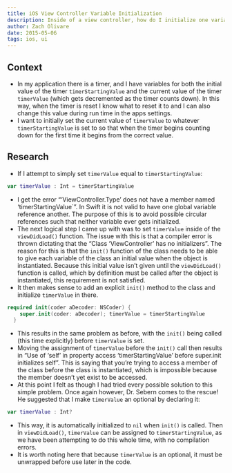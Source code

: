 ```yaml
---
title: iOS View Controller Variable Initialization
description: Inside of a view controller, how do I initialize one variable to the value of another?
author: Zach Olivare
date: 2015-05-06
tags: ios, ui
---
```


## Context

- In my application there is a timer, and I have variables for both the initial value of the timer `timerStartingValue` and the current value of the timer `timerValue` (which gets decremented as the timer counts down). In this way, when the timer is reset I know what to reset it to and I can also change this value during run time in the apps settings.
- I want to initially set the current value of `timerValue` to whatever `timerStartingValue` is set to so that when the timer begins counting down for the first time it begins from the correct value.

## Research

- If I attempt to simply set `timerValue` equal to `timerStartingValue`:

```swift
var timerValue : Int = timerStartingValue
```

- I get the error “‘ViewController.Type’ does not have a member named ‘timerStartingValue`”. In Swift it is not valid to have one global variable reference another. The purpose of this is to avoid possible circular references such that neither variable ever gets initialized.
- The next logical step I came up with was to set `timerValue` inside of the `viewDidLoad()` function. The issue with this is that a compiler error is thrown dictating that the “Class ‘ViewController’ has no initializers”. The reason for this is that the `init()` function of the class needs to be able to give each variable of the class an initial value when the object is instantiated. Because this initial value isn’t given until the `viewDidLoad()` function is called, which by definition must be called after the object is instantiated, this requirement is not satisfied.
- It then makes sense to add an explicit `init()` method to the class and initialize `timerValue` in there.

```swift
required init(coder aDecoder: NSCoder) {
    super.init(coder: aDecoder); timerValue = timerStartingValue
  }
```

- This results in the same problem as before, with the `init()` being called (this time explicitly) before `timerValue` is set.
- Moving the assignment of `timerValue` before the `init()` call then results in “Use of ‘self’ in property access ‘timerStartingValue’ before super.init initializes self”. This is saying that you’re trying to access a member of the class before the class is instantiated, which is impossible because the member doesn’t yet exist to be accessed.
- At this point I felt as though I had tried every possible solution to this simple problem. Once again however, Dr. Sebern comes to the rescue! He suggested that I make `timerValue` an optional by declaring it:

```swift
var timerValue : Int?
```

- This way, it is automatically initialized to `nil` when `init()` is called. Then in `viewDidLoad()`, `timerValue` can be assigned to `timerStartingValue`, as we have been attempting to do this whole time, with no compilation errors.
- It is worth noting here that because `timerValue` is an optional, it must be unwrapped before use later in the code.

